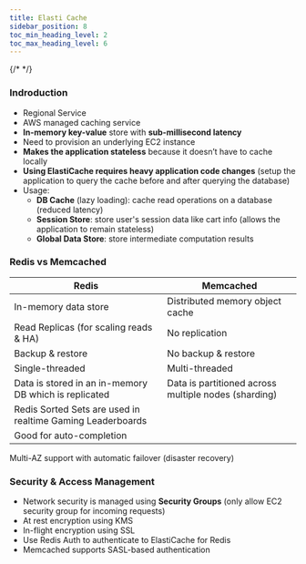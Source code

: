```yaml
---
title: Elasti Cache
sidebar_position: 8
toc_min_heading_level: 2
toc_max_heading_level: 6
---
```


{/* <TOCInline toc={toc} minHeadingLevel={1} maxHeadingLevel={1} /> */}

### Indroduction

- Regional Service
- AWS managed caching service
- **In-memory key-value** store with **sub-millisecond latency**
- Need to provision an underlying EC2 instance
- **Makes the application stateless** because it doesn’t have to cache locally
- **Using ElastiCache requires heavy application code changes** (setup the application to query the cache before and after querying the database)
- Usage:
  - **DB Cache** (lazy loading): cache read operations on a database (reduced latency)
  - **Session Store**: store user's session data like cart info (allows the application to remain stateless)
  - **Global Data Store**: store intermediate computation results

### Redis vs Memcached

Redis | Memcached 
--- | --- 
In-memory data store | Distributed memory object cache
 Read Replicas (for scaling reads & HA)	| No replication
Backup & restore	| No backup & restore
Single-threaded	| Multi-threaded
Data is stored in an in-memory DB which is replicated	| Data is partitioned across multiple nodes (sharding)
Redis Sorted Sets are used in realtime Gaming Leaderboards	|
Good for auto-completion	|
Multi-AZ support with automatic failover (disaster recovery)	

### Security & Access Management
- Network security is managed using **Security Groups** (only allow EC2 security group for incoming requests)
- At rest encryption using KMS
- In-flight encryption using SSL
- Use Redis Auth to authenticate to ElastiCache for Redis
- Memcached supports SASL-based authentication